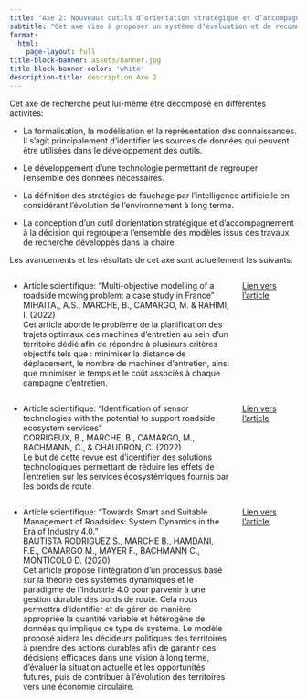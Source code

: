 ```yaml
---
title: "Axe 2: Nouveaux outils d’orientation stratégique et d’accompagnement à la prise de décision"
subtitle: "Cet axe vise à proposer un système d’évaluation et de recommandation de la durabilité des pratiques de gestion des territoires pour les accompagner dans la mise en place de leurs stratégies d'entretien"
format: 
  html:
    page-layout: full
title-block-banner: assets/banner.jpg
title-block-banner-color: 'white'
description-title: description Axe 2
---
```


Cet axe de recherche peut lui-même être décomposé en différentes activités:

- La formalisation, la modélisation et la représentation des connaissances. Il s'agit principalement d'identifier les sources de données qui peuvent être utilisées dans le développement des outils.

- Le développement d'une technologie permettant de regrouper l'ensemble des données nécessaires.

- La définition des stratégies de fauchage par l'intelligence artificielle en considérant l'évolution de l'environnement à long terme.

- La conception d'un outil d'orientation stratégique et d'accompagnement à la décision qui regroupera l'ensemble des modèles issus des travaux de recherche développés dans la chaire.

Les avancements et les résultats de cet axe sont actuellement les suivants:

:::: {.columns .column-page-inset}
::: {.column width="80%"}
- Article scientifique: "Multi-objective modelling of a roadside mowing problem: a case study in France" <br>
MIHAITA., A.S., MARCHE, B., CAMARGO, M. & RAHIMI, I. (2022) <br>
Cet article aborde le problème de la planification des trajets optimaux des machines d'entretien au sein d'un territoire dédié afin de répondre à plusieurs critères objectifs tels que : minimiser la distance de déplacement, le nombre de machines d'entretien, ainsi que minimiser le temps et le coût associés à chaque campagne d'entretien.
:::
::: {.column width="20%"}
[Lien vers l'article](https://ieeexplore.ieee.org/document/10033303){target="_blank"}
:::
::::

:::: {.columns .column-page-inset}
::: {.column width="80%"}
- Article scientifique: "Identification of sensor technologies with the potential to support roadside ecosystem services" <br>
CORRIGEUX, B., MARCHE, B., CAMARGO, M., BACHMANN, C., & CHAUDRON, C. (2022) <br>
Le but de cette revue est d'identifier des solutions technologiques permettant de réduire les effets de l'entretien sur les services écosystémiques fournis par les bords de route
:::
::: {.column width="20%"}
[Lien vers l'article](https://ieeexplore.ieee.org/document/10033185){target="_blank"}
:::
::::

:::: {.columns .column-page-inset}
::: {.column width="80%"}
- Article scientifique: "Towards Smart and Suitable Management of Roadsides: System Dynamics in the Era of Industry 4.0." <br>
BAUTISTA RODRIGUEZ S., MARCHE B., HAMDANI, F.E., CAMARGO M., MAYER F., BACHMANN C., MONTICOLO D. (2020) <br>
Cet article propose l'intégration d'un processus basé sur la théorie des systèmes dynamiques et le paradigme de l'Industrie 4.0 pour parvenir à une gestion durable des bords de route. Cela nous permettra d'identifier et de gérer de manière appropriée la quantité variable et hétérogène de données qu'implique ce type de système. Le modèle proposé aidera les décideurs politiques des territoires à prendre des actions durables afin de garantir des décisions efficaces dans une vision à long terme, d'évaluer la situation actuelle et les opportunités futures, puis de contribuer à l'évolution des territoires vers une économie circulaire.
:::
::: {.column width="20%"}
[Lien vers l'article](https://doi.org/10.1016/j.susoc.2020.12.001){target="_blank"}
:::
::::



